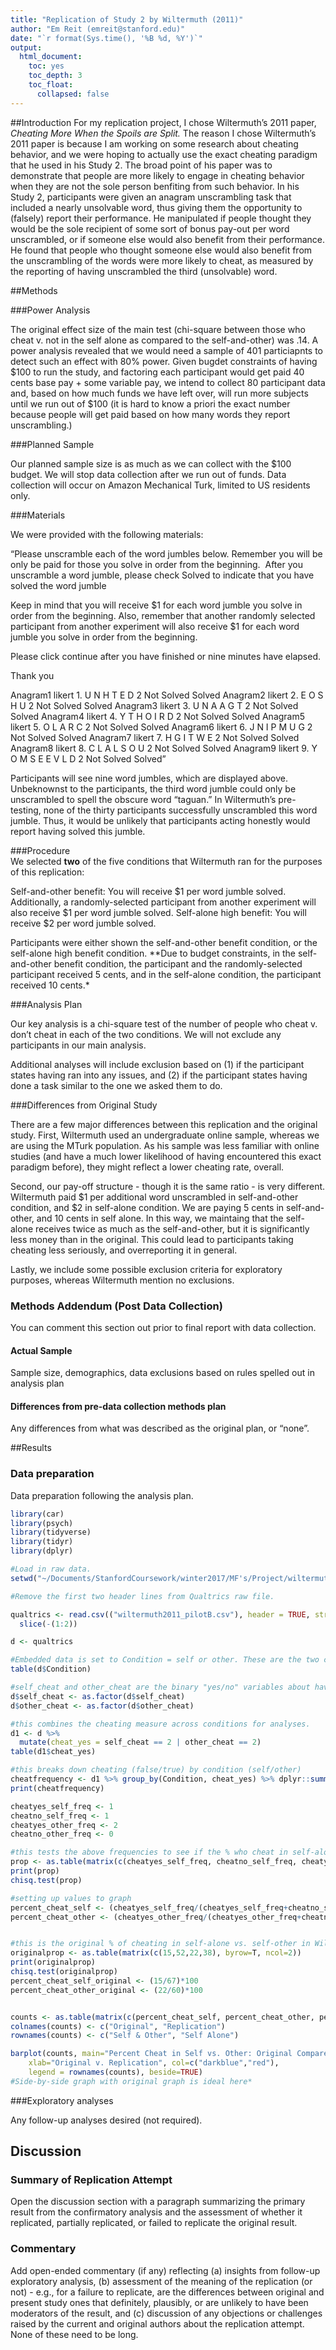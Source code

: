 ```yaml
---
title: "Replication of Study 2 by Wiltermuth (2011)"
author: "Em Reit (emreit@stanford.edu)"
date: "`r format(Sys.time(), '%B %d, %Y')`"
output:
  html_document:
    toc: yes
    toc_depth: 3
    toc_float:
      collapsed: false
---
```



##Introduction
For my replication project, I chose Wiltermuth's 2011 paper, *Cheating More When the Spoils are Split.* The reason I chose Wiltermuth's 2011 paper is because I am working on some research about cheating behavior, and we were hoping to actually use the exact cheating paradigm that he used in his Study 2. The broad point of his paper was to demonstrate that people are more likely to engage in cheating behavior when they are not the sole person benfiting from such behavior. In his Study 2, participants were given an anagram unscrambling task that included a nearly unsolvable word, thus giving them the opportunity to (falsely) report their performance. He manipulated if people thought they would be the sole recipient of some sort of bonus pay-out per word unscrambled, or if someone else would also benefit from their performance. He found that people who thought someone else would also benefit from the unscrambling of the words were more likely to cheat, as measured by the reporting of having unscrambled the third (unsolvable) word.



##Methods

###Power Analysis

The original effect size of the main test (chi-square between those who cheat v. not in the self alone as compared to the self-and-other) was .14. A power analysis revealed that we would need a sample of 401 particiapnts to detect such an effect with 80% power. Given bugdet constraints of having $100 to run the study, and factoring each participant would get paid 40 cents base pay + some variable pay, we intend to collect 80 participant data and, based on how much funds we have left over, will run more subjects until we run out of $100 (it is hard to know a priori the exact number because people will get paid based on how many words they report unscrambling.)

###Planned Sample

Our planned sample size is as much as we can collect with the $100 budget. We will stop data collection after we run out of funds. Data collection will occur on Amazon Mechanical Turk, limited to US residents only. 

###Materials

We were provided with the following materials: 

"Please unscramble each of the word jumbles below. Remember you will be only be paid for those you solve in order from the beginning.&nbsp; After you unscramble a word jumble, please check Solved to indicate that you have solved the word jumble

Keep in mind that you will receive $1 for each word jumble you solve in order from the beginning.  Also, remember that another randomly selected participant from another experiment will also receive $1 for each word jumble you solve in order from the beginning.

Please click continue after you have finished or nine minutes have elapsed.

Thank you

Anagram1	likert	1. U N H T E D	2	Not Solved	Solved
Anagram2	likert	2. E O S H U	2	Not Solved	Solved
Anagram3	likert	3. U N A A G T	2	Not Solved	Solved
Anagram4	likert	4. Y T H O I R D	2	Not Solved	Solved
Anagram5	likert	5. O L A R C	2	Not Solved	Solved
Anagram6	likert	6. J N I P M U G	2	Not Solved	Solved
Anagram7	likert	7. H G I T W E	2	Not Solved	Solved
Anagram8	likert	8. C L A L S O U	2	Not Solved	Solved
Anagram9	likert	9. Y O M S E E V L D	2	Not Solved	Solved"


Participants will see nine word jumbles, which are displayed above. Unbeknownst to the participants, the third word jumble could only be unscrambled to spell the obscure word "taguan." In Wiltermuth's pre-testing, none of the thirty participants successfully unscrambled this word jumble. Thus, it would be unlikely that participants acting honestly would report having solved this jumble.


###Procedure	
We selected **two** of the five conditions that Wiltermuth ran for the purposes of this replication:

Self-and-other benefit: You will receive $1 per word jumble solved. Additionally, a randomly-selected participant from another experiment will also receive $1 per word jumble solved.
Self-alone high benefit: You will receive $2 per word jumble solved.

Participants were either shown the self-and-other benefit condition, or the self-alone high benefit condition. **Due to budget constraints, in the self-and-other benefit condition, the participant and the randomly-selected participant received 5 cents, and in the self-alone condition, the participant received 10 cents.*

###Analysis Plan

Our key analysis is a chi-square test of the number of people who cheat v. don't cheat in each of the two conditions. We will not exclude any participants in our main analysis. 

Additional analyses will include exclusion based on (1) if the participant states having ran into any issues, and (2) if the participant states having done a task similar to the one we asked them to do.

###Differences from Original Study

There are a few major differences between this replication and the original study. First, Wiltermuth used an undergraduate online sample, whereas we are using the MTurk population. As his sample was less familiar with online studies (and have a much lower likelihood of having encountered this exact paradigm before), they might reflect a lower cheating rate, overall.

Second, our pay-off structure - though it is the same ratio - is very different. Wiltermuth paid $1 per additional word unscrambled in self-and-other condition, and $2 in self-alone condition. We are paying 5 cents in self-and-other, and 10 cents in self alone. In this way, we maintaing that the self-alone receives twice as much as the self-and-other, but it is significantly less money than in the original. This could lead to participants taking cheating less seriously, and overreporting it in general. 

Lastly, we include some possible exclusion criteria for exploratory purposes, whereas Wiltermuth mention no exclusions. 

### Methods Addendum (Post Data Collection)

You can comment this section out prior to final report with data collection.

#### Actual Sample
  Sample size, demographics, data exclusions based on rules spelled out in analysis plan

#### Differences from pre-data collection methods plan
  Any differences from what was described as the original plan, or “none”.


##Results


### Data preparation

Data preparation following the analysis plan.
	

```r
library(car)
library(psych)
library(tidyverse)
library(tidyr)
library(dplyr)
```


```r
#Load in raw data.
setwd("~/Documents/StanfordCoursework/winter2017/MF's/Project/wiltermuth2011/Pilot B")

#Remove the first two header lines from Qualtrics raw file.

qualtrics <- read.csv(("wiltermuth2011_pilotB.csv"), header = TRUE, stringsAsFactors = FALSE) %>%
  slice(-(1:2))
```


```r
d <- qualtrics

#Embedded data is set to Condition = self or other. These are the two conditions used for analyses.
table(d$Condition)

#self_cheat and other_cheat are the binary "yes/no" variables about having solved the unsovlable 3rd word.
d$self_cheat <- as.factor(d$self_cheat)
d$other_cheat <- as.factor(d$other_cheat)

#this combines the cheating measure across conditions for analyses.
d1 <- d %>%
  mutate(cheat_yes = self_cheat == 2 | other_cheat == 2)
table(d1$cheat_yes) 
```


```r
#this breaks down cheating (false/true) by condition (self/other)
cheatfrequency <- d1 %>% group_by(Condition, cheat_yes) %>% dplyr::summarise(freq=n())
print(cheatfrequency)

cheatyes_self_freq <- 1
cheatno_self_freq <- 1
cheatyes_other_freq <- 2
cheatno_other_freq <- 0
```


```r
#this tests the above frequencies to see if the % who cheat in self-alone is different than self-other
prop <- as.table(matrix(c(cheatyes_self_freq, cheatno_self_freq, cheatyes_other_freq, cheatno_other_freq), byrow=T,ncol=2))
print(prop)
chisq.test(prop)

#setting up values to graph
percent_cheat_self <- (cheatyes_self_freq/(cheatyes_self_freq+cheatno_self_freq))*100; percent_cheat_self
percent_cheat_other <- (cheatyes_other_freq/(cheatyes_other_freq+cheatno_other_freq))*100; percent_cheat_other


#this is the original % of cheating in self-alone vs. self-other in Wiltermuth 2011
originalprop <- as.table(matrix(c(15,52,22,38), byrow=T, ncol=2))
print(originalprop)
chisq.test(originalprop)
percent_cheat_self_original <- (15/67)*100
percent_cheat_other_original <- (22/60)*100


counts <- as.table(matrix(c(percent_cheat_self, percent_cheat_other, percent_cheat_self_original, percent_cheat_other_original), byrow=T, ncol=2))
colnames(counts) <- c("Original", "Replication")
rownames(counts) <- c("Self & Other", "Self Alone")

barplot(counts, main="Percent Cheat in Self vs. Other: Original Compared to Replication", 
  	xlab="Original v. Replication", col=c("darkblue","red"),
  	legend = rownames(counts), beside=TRUE)
#Side-by-side graph with original graph is ideal here*
```

###Exploratory analyses

Any follow-up analyses desired (not required).  

## Discussion

### Summary of Replication Attempt

Open the discussion section with a paragraph summarizing the primary result from the confirmatory analysis and the assessment of whether it replicated, partially replicated, or failed to replicate the original result.  

### Commentary

Add open-ended commentary (if any) reflecting (a) insights from follow-up exploratory analysis, (b) assessment of the meaning of the replication (or not) - e.g., for a failure to replicate, are the differences between original and present study ones that definitely, plausibly, or are unlikely to have been moderators of the result, and (c) discussion of any objections or challenges raised by the current and original authors about the replication attempt.  None of these need to be long.
